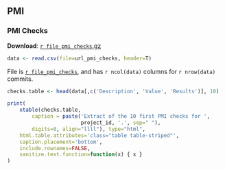 
## <a name="pmi"></a> PMI

### <a name="pmi_checks"></a> PMI Checks

**Download**: [`r file_pmi_checks`.gz](`r file_pmi_checks`.gz)

```r
data <- read.csv(file=url_pmi_checks, header=T)
```

File is [``r file_pmi_checks``](`r file_pmi_checks`), and has ``r ncol(data)`` columns for ``r nrow(data)`` commits.

```r
checks.table <- head(data[,c('Description', 'Value', 'Results')], 10)

print(
    xtable(checks.table,
        caption = paste('Extract of the 10 first PMI checks for ', 
                        project_id, '.', sep=" "),
        digits=0, align="llll"), type="html",
    html.table.attributes='class="table table-striped"',
    caption.placement='bottom',
    include.rownames=FALSE,
    sanitize.text.function=function(x) { x }
)
```
